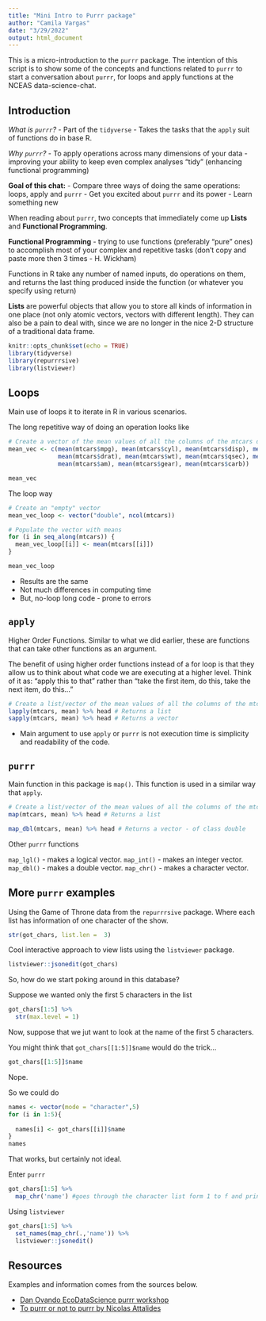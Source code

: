 ```yaml
---
title: "Mini Intro to Purrr package"
author: "Camila Vargas"
date: "3/29/2022"
output: html_document
---
```

This is a micro-introduction to the `purrr` package. The intention of this script is to show some of the concepts and functions related to `purrr` to start a conversation about `purrr`, for loops and apply functions at the NCEAS data-science-chat.

## Introduction

_What is `purrr`?_
- Part of the `tidyverse`
- Takes the tasks that the `apply` suit of functions do in base R.

_Why `purrr`?_
- To apply operations across many dimensions of your data
-  improving your ability to keep even complex analyses "tidy" (enhancing functional programming)


**Goal of this chat:**
- Compare three ways of doing the same operations: loops, apply and `purrr`
- Get you excited about `purrr` and its power
- Learn something new


When reading about `purrr`, two concepts that immediately come up **Lists** and **Functional Programming**.

**Functional Programming** - trying to use functions (preferably "pure" ones) to accomplish most of your complex and repetitive tasks (don't copy and paste more then 3 times - H. Wickham)

Functions in R take any number of named inputs, do operations on them, and returns the last thing produced inside the function (or whatever you specify using return)

**Lists** are powerful objects that allow you to store all kinds of information in one place (not only atomic vectors, vectors with different length).
They can also be a pain to deal with, since we are no longer in the nice 2-D structure of a traditional data frame.


```r
knitr::opts_chunk$set(echo = TRUE)
library(tidyverse)
library(repurrrsive)
library(listviewer)
```


## Loops
Main use of loops it to iterate in R in various scenarios.

The long repetitive way of doing an operation looks like
```r
# Create a vector of the mean values of all the columns of the mtcars dataset
mean_vec <- c(mean(mtcars$mpg), mean(mtcars$cyl), mean(mtcars$disp), mean(mtcars$hp),
              mean(mtcars$drat), mean(mtcars$wt), mean(mtcars$qsec), mean(mtcars$vs),
              mean(mtcars$am), mean(mtcars$gear), mean(mtcars$carb))

mean_vec

```

The loop way

```r
# Create an "empty" vector
mean_vec_loop <- vector("double", ncol(mtcars))

# Populate the vector with means
for (i in seq_along(mtcars)) {
  mean_vec_loop[[i]] <- mean(mtcars[[i]])
}

mean_vec_loop
```

- Results are the same
- Not much differences in computing time
- But, no-loop long code - prone to errors


## `apply`
Higher Order Functions. Similar to what we did earlier, these are functions that can take other functions as an argument. 

The benefit of using higher order functions instead of a for loop is that they allow us to think about what code we are executing at a higher level. Think of it as: "apply this to that" rather than "take the first item, do this, take the next item, do this..."

```r
# Create a list/vector of the mean values of all the columns of the mtcars dataset
lapply(mtcars, mean) %>% head # Returns a list
sapply(mtcars, mean) %>% head # Returns a vector
```

- Main argument to use `apply` or `purrr` is not execution time is simplicity and readability of the code.

## `purrr`
Main function in this package is `map()`. This function is used in a similar way that `apply`.

```r
# Create a list/vector of the mean values of all the columns of the mtcars dataset
map(mtcars, mean) %>% head # Returns a list

map_dbl(mtcars, mean) %>% head # Returns a vector - of class double
```

Other `purrr` functions

`map_lgl()` - makes a logical vector.
`map_int()` - makes an integer vector.
`map_dbl()` - makes a double vector.
`map_chr()` - makes a character vector.

## More `purrr` examples

Using the Game of Throne data from the `repurrrsive` package. Where each list has information of one character of the show.

```r
str(got_chars, list.len =  3)
```

Cool interactive approach to view lists using the `listviewer` package.
```r
listviewer::jsonedit(got_chars)
```


So, how do we start poking around in this database?

Suppose we wanted only the first 5 characters in the list

```r
got_chars[1:5] %>% 
  str(max.level = 1)
```

Now, suppose that we jut want to look at the name of the first 5 characters. 

You might think that `got_chars[[1:5]]$name` would do the trick...

```r
got_chars[[1:5]]$name
```

Nope.

So we could do

```r
names <- vector(mode = "character",5)
for (i in 1:5){
  
  names[i] <- got_chars[[i]]$name
}
names
```

That works, but certainly not ideal.

Enter `purrr`

```r
got_chars[1:5] %>%
  map_chr('name') #goes through the character list form 1 to f and prints out the name
```

Using `listviewer`

```r

got_chars[1:5] %>%
  set_names(map_chr(.,'name')) %>%
  listviewer::jsonedit()

```



## Resources
Examples and information comes from the sources below.

- [Dan Ovando EcoDataScience purrr workshop](https://github.com/camilavargasp/learn-purrr)
- [To purrr or not to purrr by Nicolas Attalides](https://www.r-bloggers.com/2018/05/to-purrr-or-not-to-purrr/)
